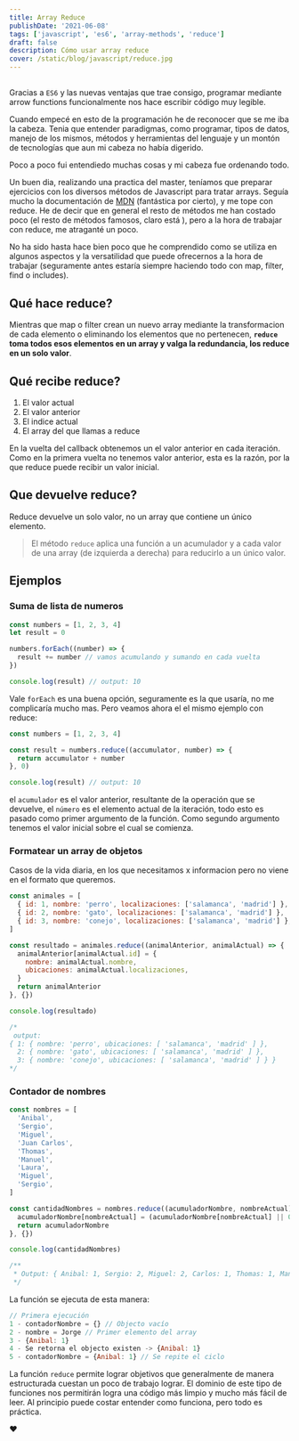 ```yaml
---
title: Array Reduce
publishDate: '2021-06-08'
tags: ['javascript', 'es6', 'array-methods', 'reduce']
draft: false
description: Cómo usar array reduce
cover: /static/blog/javascript/reduce.jpg
---
```


<section>

##

Gracias a `ES6` y las nuevas ventajas que trae consigo, programar mediante arrow functions funcionalmente nos hace escribir código muy legible.

Cuando empecé en esto de la programación he de reconocer que se me iba la cabeza. Tenia que entender paradigmas, como programar, tipos de datos, manejo de los mismos, métodos y herramientas del lenguaje y un montón de tecnologías que aun mi cabeza no había digerido.

Poco a poco fui entendiedo muchas cosas y mi cabeza fue ordenando todo.

Un buen dia, realizando una practica del master, teníamos que preparar ejercicios con los diversos métodos de Javascript para tratar arrays. Seguía mucho la documentación de [MDN](https://developer.mozilla.org/es/) (fantástica por cierto), y me tope con reduce. He de decir que en general el resto de métodos me han costado poco (el resto de métodos famosos, claro está ), pero a la hora de trabajar con reduce, me atraganté un poco.

No ha sido hasta hace bien poco que he comprendido como se utiliza en algunos aspectos y la versatilidad que puede ofrecernos a la hora de trabajar (seguramente antes estaría siempre haciendo todo con map, filter, find o includes).

</section>

<section>

## Qué hace reduce?

Mientras que map o filter crean un nuevo array mediante la transformacion de cada elemento o eliminando los elementos que no pertenecen, **`reduce` toma todos esos elementos en un array y valga la redundancia, los reduce en un solo valor**.

</section>
<section>

## Qué recibe reduce?

1. El valor actual
2. El valor anterior
3. El indice actual
4. El array del que llamas a reduce

En la vuelta del callback obtenemos un el valor anterior en cada iteración. Como en la primera vuelta no tenemos valor anterior, esta es la razón, por la que reduce puede recibir un valor inicial.

</section>

<section>

## Que devuelve reduce?

Reduce devuelve un solo valor, no un array que contiene un único elemento.

> El método `reduce` aplica una función a un acumulador y a cada valor de una array (de izquierda a derecha) para reducirlo a un único valor.

</section>
<section>

## Ejemplos

### Suma de lista de numeros

```javascript
const numbers = [1, 2, 3, 4]
let result = 0

numbers.forEach((number) => {
  result += number // vamos acumulando y sumando en cada vuelta
})

console.log(result) // output: 10
```

Vale `forEach` es una buena opción, seguramente es la que usaría, no me complicaría mucho mas. Pero veamos ahora el el mismo ejemplo con reduce:

```javascript
const numbers = [1, 2, 3, 4]

const result = numbers.reduce((accumulator, number) => {
  return accumulator + number
}, 0)

console.log(result) // output: 10
```

el `acumulador` es el valor anterior, resultante de la operación que se devuelve, el `número` es el elemento actual de la iteración, todo esto es pasado como primer argumento de la función. Como segundo argumento tenemos el valor inicial sobre el cual se comienza.

### Formatear un array de objetos

Casos de la vida diaria, en los que necesitamos x informacion pero no viene en el formato que queremos.

```javascript
const animales = [
  { id: 1, nombre: 'perro', localizaciones: ['salamanca', 'madrid'] },
  { id: 2, nombre: 'gato', localizaciones: ['salamanca', 'madrid'] },
  { id: 3, nombre: 'conejo', localizaciones: ['salamanca', 'madrid'] },
]

const resultado = animales.reduce((animalAnterior, animalActual) => {
  animalAnterior[animalActual.id] = {
    nombre: animalActual.nombre,
    ubicaciones: animalActual.localizaciones,
  }
  return animalAnterior
}, {})

console.log(resultado)

/* 
 output:
{ 1: { nombre: 'perro', ubicaciones: [ 'salamanca', 'madrid' ] }, 
  2: { nombre: 'gato', ubicaciones: [ 'salamanca', 'madrid' ] }, 
  3: { nombre: 'conejo', ubicaciones: [ 'salamanca', 'madrid' ] } } 
*/
```

### Contador de nombres

```javascript
const nombres = [
  'Anibal',
  'Sergio',
  'Miguel',
  'Juan Carlos',
  'Thomas',
  'Manuel',
  'Laura',
  'Miguel',
  'Sergio',
]

const cantidadNombres = nombres.reduce((acumuladorNombre, nombreActual) => {
  acumuladorNombre[nombreActual] = (acumuladorNombre[nombreActual] || 0) + 1
  return acumuladorNombre
}, {})

console.log(cantidadNombres)

/**
 * Output: { Anibal: 1, Sergio: 2, Miguel: 2, Carlos: 1, Thomas: 1, Manuel: 1, Laura: 1, }
 */
```

La función se ejecuta de esta manera:

```javascript
// Primera ejecución
1 - contadorNombre = {} // Objecto vacío
2 - nombre = Jorge // Primer elemento del array
3 - {Anibal: 1}
4 - Se retorna el objecto existen -> {Anibal: 1}
5 - contadorNombre = {Anibal: 1} // Se repite el ciclo
```

</section>

La función `reduce` permite lograr objetivos que generalmente de manera estructurada cuestan un poco de trabajo lograr. El dominio de este tipo de funciones nos permitirán logra una código más limpio y mucho más fácil de leer. Al principio puede costar entender como funciona, pero todo es práctica.

❤️
